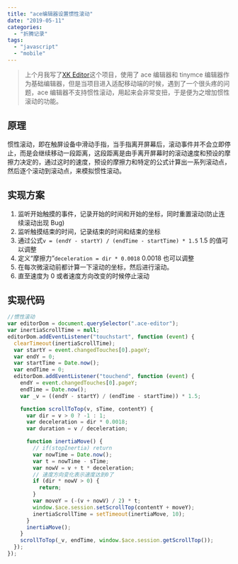```yaml
---
title: "ace编辑器设置惯性滚动"
date: "2019-05-11"
categories:
  - "折腾记录"
tags:
  - "javascript"
  - "mobile"
---
```


> 上个月我写了[XK Editor](https://blog.ixk.me/xkeditor.html)这个项目，使用了 ace 编辑器和 tinymce 编辑器作为基础编辑器，但是当项目进入适配移动端的时候，遇到了一个很头疼的问题，ace 编辑器不支持惯性滚动，用起来会非常变扭，于是便为之增加惯性滚动的功能。

## 原理

惯性滚动，即在触屏设备中滑动手指，当手指离开屏幕后，滚动事件并不会立即停止，而是会继续移动一段距离，这段距离是由手离开屏幕时的滚动速度和预设的摩擦力决定的，通过这时的速度，预设的摩擦力和特定的公式计算出一系列滚动点，然后逐个滚动到滚动点，来模拟惯性滚动。

## 实现方案

1. 监听开始触摸的事件，记录开始的时间和开始的坐标，同时重置滚动(防止连续滚动出现 Bug)
2. 监听触摸结束的时间，记录结束的时间和结束的坐标
3. 通过公式`v = (endY - startY) / (endTime - startTime) * 1.5` 1.5 的值可以调整
4. 定义“摩擦力”`deceleration = dir * 0.0018` 0.0018 也可以调整
5. 在每次微滚动前都计算一下滚动的坐标，然后进行滚动。
6. 直至速度为 0 或者速度方向改变的时候停止滚动

## 实现代码

```javascript
//惯性滚动
var editorDom = document.querySelector(".ace-editor");
var inertiaScrollTime = null;
editorDom.addEventListener("touchstart", function (event) {
  clearTimeout(inertiaScrollTime);
  var startY = event.changedTouches[0].pageY;
  var endY = 0;
  var startTime = Date.now();
  var endTime = 0;
  editorDom.addEventListener("touchend", function (event) {
    endY = event.changedTouches[0].pageY;
    endTime = Date.now();
    var _v = ((endY - startY) / (endTime - startTime)) * 1.5;

    function scrollToTop(v, sTime, contentY) {
      var dir = v > 0 ? -1 : 1;
      var deceleration = dir * 0.0018;
      var duration = v / deceleration;

      function inertiaMove() {
        // if(stopInertia) return
        var nowTime = Date.now();
        var t = nowTime - sTime;
        var nowV = v + t * deceleration;
        // 速度方向变化表示速度达到0了
        if (dir * nowV > 0) {
          return;
        }
        var moveY = (-(v + nowV) / 2) * t;
        window.$ace.session.setScrollTop(contentY + moveY);
        inertiaScrollTime = setTimeout(inertiaMove, 10);
      }
      inertiaMove();
    }
    scrollToTop(_v, endTime, window.$ace.session.getScrollTop());
  });
});
```
